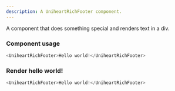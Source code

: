 ```yaml
---
description: A UniheartRichFooter component.
---
```



A component that does something special and renders text in a div.

### Component usage
```js
<UniheartRichFooter>Hello world!</UniheartRichFooter>
```

### Render hello world!

```js live
<UniheartRichFooter>Hello world!</UniheartRichFooter>
```
